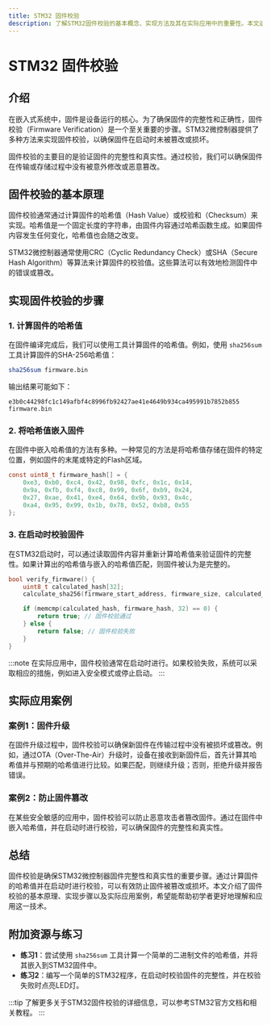 ```yaml
---
title: STM32 固件校验
description: 了解STM32固件校验的基本概念、实现方法及其在实际应用中的重要性。本文适合初学者，包含代码示例和实际案例。
---
```


# STM32 固件校验

## 介绍

在嵌入式系统中，固件是设备运行的核心。为了确保固件的完整性和正确性，固件校验（Firmware Verification）是一个至关重要的步骤。STM32微控制器提供了多种方法来实现固件校验，以确保固件在启动时未被篡改或损坏。

固件校验的主要目的是验证固件的完整性和真实性。通过校验，我们可以确保固件在传输或存储过程中没有被意外修改或恶意篡改。

## 固件校验的基本原理

固件校验通常通过计算固件的哈希值（Hash Value）或校验和（Checksum）来实现。哈希值是一个固定长度的字符串，由固件内容通过哈希函数生成。如果固件内容发生任何变化，哈希值也会随之改变。

STM32微控制器通常使用CRC（Cyclic Redundancy Check）或SHA（Secure Hash Algorithm）等算法来计算固件的校验值。这些算法可以有效地检测固件中的错误或篡改。

## 实现固件校验的步骤

### 1. 计算固件的哈希值

在固件编译完成后，我们可以使用工具计算固件的哈希值。例如，使用 `sha256sum` 工具计算固件的SHA-256哈希值：

```bash
sha256sum firmware.bin
```

输出结果可能如下：

```
e3b0c44298fc1c149afbf4c8996fb92427ae41e4649b934ca495991b7852b855  firmware.bin
```

### 2. 将哈希值嵌入固件

在固件中嵌入哈希值的方法有多种。一种常见的方法是将哈希值存储在固件的特定位置，例如固件的末尾或特定的Flash区域。

```c
const uint8_t firmware_hash[] = {
    0xe3, 0xb0, 0xc4, 0x42, 0x98, 0xfc, 0x1c, 0x14,
    0x9a, 0xfb, 0xf4, 0xc8, 0x99, 0x6f, 0xb9, 0x24,
    0x27, 0xae, 0x41, 0xe4, 0x64, 0x9b, 0x93, 0x4c,
    0xa4, 0x95, 0x99, 0x1b, 0x78, 0x52, 0xb8, 0x55
};
```

### 3. 在启动时校验固件

在STM32启动时，可以通过读取固件内容并重新计算哈希值来验证固件的完整性。如果计算出的哈希值与嵌入的哈希值匹配，则固件被认为是完整的。

```c
bool verify_firmware() {
    uint8_t calculated_hash[32];
    calculate_sha256(firmware_start_address, firmware_size, calculated_hash);

    if (memcmp(calculated_hash, firmware_hash, 32) == 0) {
        return true; // 固件校验通过
    } else {
        return false; // 固件校验失败
    }
}
```

:::note
在实际应用中，固件校验通常在启动时进行。如果校验失败，系统可以采取相应的措施，例如进入安全模式或停止启动。
:::

## 实际应用案例

### 案例1：固件升级

在固件升级过程中，固件校验可以确保新固件在传输过程中没有被损坏或篡改。例如，通过OTA（Over-The-Air）升级时，设备在接收到新固件后，首先计算其哈希值并与预期的哈希值进行比较。如果匹配，则继续升级；否则，拒绝升级并报告错误。

### 案例2：防止固件篡改

在某些安全敏感的应用中，固件校验可以防止恶意攻击者篡改固件。通过在固件中嵌入哈希值，并在启动时进行校验，可以确保固件的完整性和真实性。

## 总结

固件校验是确保STM32微控制器固件完整性和真实性的重要步骤。通过计算固件的哈希值并在启动时进行校验，可以有效防止固件被篡改或损坏。本文介绍了固件校验的基本原理、实现步骤以及实际应用案例，希望能帮助初学者更好地理解和应用这一技术。

## 附加资源与练习

- **练习1**：尝试使用 `sha256sum` 工具计算一个简单的二进制文件的哈希值，并将其嵌入到STM32固件中。
- **练习2**：编写一个简单的STM32程序，在启动时校验固件的完整性，并在校验失败时点亮LED灯。

:::tip
了解更多关于STM32固件校验的详细信息，可以参考STM32官方文档和相关教程。
:::